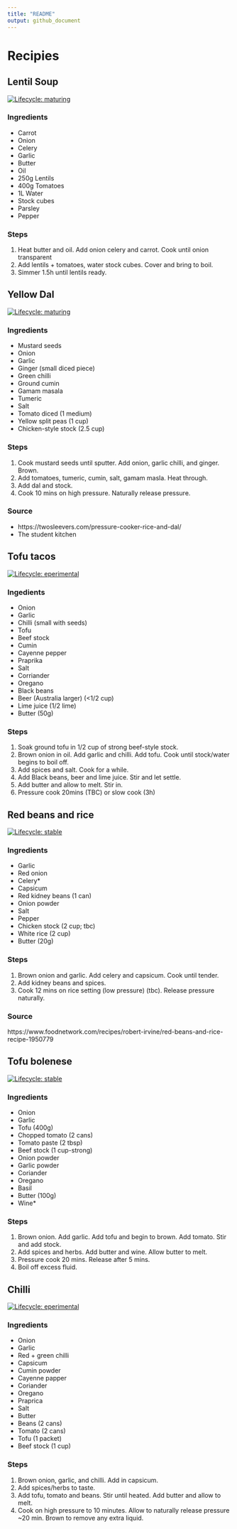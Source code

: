 ```yaml
---
title: "README"
output: github_document
---
```



# Recipies
## Lentil Soup

[![Lifecycle: maturing](https://img.shields.io/badge/lifecycle-maturing-orange.svg)](https://www.tidyverse.org/lifecycle/#maturing)

### Ingredients

- Carrot
- Onion
- Celery
- Garlic
- Butter
- Oil
- 250g Lentils
- 400g Tomatoes
- 1L Water
- Stock cubes
- Parsley
- Pepper

### Steps
1. Heat butter and oil. Add onion celery and carrot. Cook until onion transparent
1. Add lentils + tomatoes, water stock cubes. Cover and bring to boil.
1. Simmer 1.5h until lentils ready.


## Yellow Dal
[![Lifecycle: maturing](https://img.shields.io/badge/lifecycle-maturing-orange.svg)](https://www.tidyverse.org/lifecycle/#maturing)

### Ingredients
- Mustard seeds
- Onion
- Garlic
- Ginger (small diced piece)
- Green chilli
- Ground cumin
- Gamam masala
- Tumeric
- Salt
- Tomato diced (1 medium)
- Yellow split peas (1 cup)
- Chicken-style stock (2.5 cup)

### Steps

1. Cook mustard seeds until sputter. Add onion, garlic chilli, and ginger. Brown.
1. Add tomatoes, tumeric, cumin, salt, gamam masla. Heat through.
1. Add dal and stock.
1. Cook 10 mins on high pressure. Naturally release pressure.


### Source

- https://twosleevers.com/pressure-cooker-rice-and-dal/
- The student kitchen

## Tofu tacos

[![Lifecycle: eperimental](https://img.shields.io/badge/lifecycle-experimental-orange.svg)](https://www.tidyverse.org/lifecycle/#experimental)

### Ingedients
- Onion
- Garlic
- Chilli (small with seeds)
- Tofu
- Beef stock
- Cumin
- Cayenne pepper
- Praprika
- Salt
- Corriander
- Oregano
- Black beans
- Beer (Australia larger) (<1/2 cup)
- Lime juice (1/2 lime)
- Butter (50g)

### Steps

1. Soak ground tofu in 1/2 cup of strong beef-style stock.
1. Brown onion in oil. Add garlic and chilli. Add tofu. Cook until stock/water begins to boil off.
1. Add spices and salt. Cook for a while.
1. Add Black beans, beer and lime juice. Stir and let settle.
1. Add butter and allow to melt. Stir in.
1. Pressure cook 20mins (TBC) or slow cook (3h)


## Red beans and rice

[![Lifecycle: stable](https://img.shields.io/badge/lifecycle-stable-green.svg)](https://www.tidyverse.org/lifecycle/#stable)

### Ingredients 
- Garlic
- Red onion
- Celery*
- Capsicum
- Red kidney beans (1 can)
- Onion powder
- Salt
- Pepper
- Chicken stock (2 cup; tbc)
- White rice (2 cup)
- Butter (20g)

### Steps
1. Brown onion and garlic. Add celery and capsicum. Cook until tender.
1. Add kidney beans and spices.
1. Cook 12 mins on rice setting (low pressure) (tbc). Release pressure naturally.

### Source
https://www.foodnetwork.com/recipes/robert-irvine/red-beans-and-rice-recipe-1950779

## Tofu bolenese

[![Lifecycle: stable](https://img.shields.io/badge/lifecycle-stable-green.svg)](https://www.tidyverse.org/lifecycle/#stable)

### Ingredients 
- Onion
- Garlic
- Tofu (400g)
- Chopped tomato (2 cans)
- Tomato paste (2 tbsp)
- Beef stock (1 cup-strong)
- Onion powder
- Garlic powder
- Coriander
- Oregano
- Basil
- Butter (100g)
- Wine*

### Steps
1. Brown onion. Add garlic. Add tofu and begin to brown. Add tomato. Stir and add stock.
1. Add spices and herbs. Add butter and wine. Allow butter to melt.
1. Pressure cook 20 mins. Release after 5 mins.
1. Boil off excess fluid.


## Chilli

[![Lifecycle:
eperimental](https://img.shields.io/badge/lifecycle-experimental-orange.svg)](https://www.tidyverse.org/lifecycle/#experimental)

### Ingredients

- Onion
- Garlic
- Red + green chilli
- Capsicum
- Cumin powder
- Cayenne papper
- Coriander
- Oregano
- Praprica
- Salt
- Butter
- Beans (2 cans)
- Tomato (2 cans)
- Tofu (1 packet)
- Beef stock (1 cup)

### Steps

1. Brown onion, garlic, and chilli. Add in capsicum.
1. Add spices/herbs to taste.
1. Add tofu, tomato and beans. Stir until heated. Add butter and allow to melt.
1. Cook on high pressure to 10 minutes. Allow to naturally release pressure ~20 min. Brown to remove any extra liquid.

